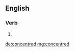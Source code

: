 ==English==

===Verb===
{{head|en}}

# {{en-past of|concentre}}

[[de:concentred]]
[[mg:concentred]]